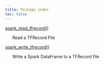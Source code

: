 ```yaml
---
title: Package index
toc: false
---
```


[spark_read_tfrecord()](spark_read_tfrecord.qmd)


&nbsp;&nbsp;&nbsp;&nbsp;&nbsp;&nbsp;Read a TFRecord File

[spark_write_tfrecord()](spark_write_tfrecord.qmd)


&nbsp;&nbsp;&nbsp;&nbsp;&nbsp;&nbsp;Write a Spark DataFrame to a TFRecord file


